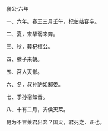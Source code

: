 

襄公·六年

一、六年。春王三月壬午，杞伯姑容卒。

二、夏，宋华弱来奔。

三、秋，葬杞桓公。

四、滕子来朝。

五、莒人灭鄫。

六、冬，叔孙豹如邾娄。

七、季孙宿如晋。

八、十有二月，齐侯灭莱。

曷为不言莱君出奔？国灭，君死之，正也。

